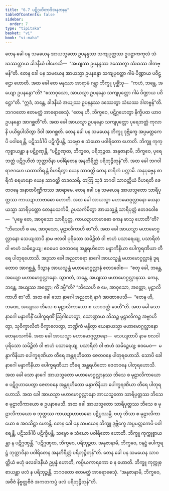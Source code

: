```yaml
---
title: "6.7 ပဋိဂ္ဂဟိတာဒိအနုဇာနန"
tableOfContents: false
sidebar:
  order: 7
type: "tipitaka"
basket: "vi"
book: "vi-maha"
---
```



<DynamicBreadcrumb />

<Division number="277" book="vi-maha" e="ch" v="3" p="307">

<Paragraph number="1260" book="vi-maha">
တေန ခေါ ပန သမယေန အာယသ္မတော ဥပနန္ဒဿ သကျပုတ္တဿ ဥပဋ္ဌာကကုလံ သံဃဿတ္ထာယ ခါဒနီယံ ပါဟေသိ—  “အယျဿ ဥပနန္ဒဿ ဒဿေတွာ သံဃဿ ဒါတဗ္ဗန်”တိ. တေန ခေါ ပန သမယေန အာယသ္မာ ဥပနန္ဒော သကျပုတ္တော ဂါမံ ပိဏ္ဍာယ ပဝိဋ္ဌော ဟောတိ. အထ ခေါ တေ မနုဿာ အာရာမံ ဂန္တွာ ဘိက္ခူ ပုစ္ဆိံသု—  “ကဟံ, ဘန္တေ, အယျော ဥပနန္ဒော”တိ? “ဧသာဝုသော, အာယသ္မာ ဥပနန္ဒော သကျပုတ္တော ဂါမံ ပိဏ္ဍာယ ပဝိဋ္ဌော”တိ. “ဣဒံ, ဘန္တေ, ခါဒနီယံ အယျဿ ဥပနန္ဒဿ ဒဿေတွာ သံဃဿ ဒါတဗ္ဗန်”တိ. ဘဂဝတော ဧတမတ္ထံ အာရောစေသုံ. “တေန ဟိ, ဘိက္ခဝေ, ပဋိဂ္ဂဟေတွာ နိက္ခိပထ ယာဝ ဥပနန္ဒော အာဂစ္ဆတီ”တိ. အထ ခေါ အာယသ္မာ ဥပနန္ဒော သကျပုတ္တော ပုရေဘတ္တံ ကုလာနိ ပယိရုပါသိတွာ ဒိဝါ အာဂစ္ဆတိ. တေန ခေါ ပန သမယေန ဘိက္ခူ ဒုဗ္ဘိက္ခေ အပ္ပမတ္တကေပိ ပဝါရေန္တိ, ပဋိသင်္ခါပိ ပဋိက္ခိပန္တိ, သဗ္ဗော စ သံဃော ပဝါရိတော ဟောတိ. ဘိက္ခူ ကုက္ကုစ္စာယန္တာ န ပဋိဂ္ဂဏှန္တိ. “ပဋိဂ္ဂဏှထ, ဘိက္ခဝေ, ပရိဘုဉ္ဇထ. အနုဇာနာမိ, ဘိက္ခဝေ, ပုရေဘတ္တံ ပဋိဂ္ဂဟိတံ ဘုတ္တာဝိနာ ပဝါရိတေန အနတိရိတ္တံ ပရိဘုဉ္ဇိတုန်”တိ.
</Paragraph>

</Division>
<Division number="278" book="vi-maha" e="ch" v="3" p="308">

<Paragraph number="1261" book="vi-maha">
အထ ခေါ ဘဂဝါ ရာဇဂဟေ ယထာဘိရန္တံ ဝိဟရိတွာ ယေန သာဝတ္ထိ တေန စာရိကံ ပက္ကာမိ. အနုပုဗ္ဗေန စာရိကံ စရမာနော ယေန သာဝတ္ထိ တဒဝသရိ. တတြ သုဒံ ဘဂဝါ သာဝတ္ထိယံ ဝိဟရတိ ဇေတဝနေ အနာထပိဏ္ဍိကဿ အာရာမေ. တေန ခေါ ပန သမယေန အာယသ္မတော သာရိပုတ္တဿ ကာယဍာဟာဗာဓော ဟောတိ. အထ ခေါ အာယသ္မာ မဟာမောဂ္ဂလ္လာနော ယေနာယသ္မာ သာရိပုတ္တော တေနုပသင်္ကမိ, ဥပသင်္ကမိတွာ အာယသ္မန္တံ သာရိပုတ္တံ ဧတဒဝေါစ—  “ပုဗ္ဗေ တေ, အာဝုသော သာရိပုတ္တ, ကာယဍာဟာဗာဓော ကေန ဖာသု ဟောတီ”တိ? “ဘိသေဟိ စ မေ, အာဝုသော, မုဠာလိကာဟိ စာ”တိ. အထ ခေါ အာယသ္မာ မဟာမောဂ္ဂလ္လာနော သေယျထာပိ နာမ ဗလဝါ ပုရိသော သမိဉ္ဇိတံ ဝါ ဗာဟံ ပသာရေယျ, ပသာရိတံ ဝါ ဗာဟံ သမိဉ္ဇေယျ; ဧဝမေဝ ဇေတဝနေ အန္တရဟိတော မန္ဒာကိနိယာ ပေါက္ခရဏိယာ တီရေ ပါတုရဟောသိ. အဒ္ဒသာ ခေါ အညတရော နာဂေါ အာယသ္မန္တံ မဟာမောဂ္ဂလ္လာနံ ဒူရတောဝ အာဂစ္ဆန္တံ, ဒိသွာန အာယသ္မန္တံ မဟာမောဂ္ဂလ္လာနံ ဧတဒဝေါစ—  “ဧတု ခေါ, ဘန္တေ, အယျော မဟာမောဂ္ဂလ္လာနော. သွာဂတံ, ဘန္တေ, အယျဿ မဟာမောဂ္ဂလ္လာနဿ. ကေန, ဘန္တေ, အယျဿ အတ္ထော; ကိံ ဒမ္မီ”တိ? “ဘိသေဟိ စ မေ, အာဝုသော, အတ္ထော, မုဠာလိကာဟိ စာ”တိ.
</Paragraph>

<Paragraph number="1262" book="vi-maha">
အထ ခေါ သော နာဂေါ အညတရံ နာဂံ အာဏာပေသိ—  “တေန ဟိ, ဘဏေ, အယျဿ ဘိသေ စ မုဠာလိကာယော စ ယာဝဒတ္ထံ ဒေဟီ”တိ. အထ ခေါ သော နာဂေါ မန္ဒာကိနိံ ပေါက္ခရဏိံ ဩဂါဟေတွာ, သောဏ္ဍာယ ဘိသဉ္စ မုဠာလိကဉ္စ အဗ္ဗာဟိတွာ, သုဝိက္ခာလိတံ ဝိက္ခာလေတွာ, ဘဏ္ဍိကံ ဗန္ဓိတွာ ယေနာယသ္မာ မဟာမောဂ္ဂလ္လာနော တေနုပသင်္ကမိ. အထ ခေါ အာယသ္မာ မဟာမောဂ္ဂလ္လာနော—  သေယျထာပိ နာမ ဗလဝါ ပုရိသော သမိဉ္ဇိတံ ဝါ ဗာဟံ ပသာရေယျ, ပသာရိတံ ဝါ ဗာဟံ သမိဉ္ဇေယျ; ဧဝမေဝ—  မန္ဒာကိနိယာ ပေါက္ခရဏိယာ တီရေ အန္တရဟိတော ဇေတဝနေ ပါတုရဟောသိ. သောပိ ခေါ နာဂေါ မန္ဒာကိနိယာ ပေါက္ခရဏိယာ တီရေ အန္တရဟိတော ဇေတဝနေ ပါတုရဟောသိ. အထ ခေါ သော နာဂေါ အာယသ္မတော မဟာမောဂ္ဂလ္လာနဿ ဘိသေ စ မုဠာလိကာယော စ ပဋိဂ္ဂဟာပေတွာ ဇေတဝနေ အန္တရဟိတော မန္ဒာကိနိယာ ပေါက္ခရဏိယာ တီရေ ပါတုရဟောသိ. အထ ခေါ အာယသ္မာ မဟာမောဂ္ဂလ္လာနော အာယသ္မတော သာရိပုတ္တဿ ဘိသေ စ မုဠာလိကာယော စ ဥပနာမေသိ. အထ ခေါ အာယသ္မတော သာရိပုတ္တဿ ဘိသေ စ မုဠာလိကာယော စ ဘုတ္တဿ ကာယဍာဟာဗာဓော ပဋိပ္ပဿမ္ဘိ. ဗဟူ ဘိသာ စ မုဠာလိကာယော စ အဝသိဋ္ဌာ ဟောန္တိ. တေန ခေါ ပန သမယေန ဘိက္ခူ ဒုဗ္ဘိက္ခေ အပ္ပမတ္တကေပိ ပဝါရေန္တိ, ပဋိသင်္ခါပိ ပဋိက္ခိပန္တိ, သဗ္ဗော စ သံဃော ပဝါရိတော ဟောတိ. ဘိက္ခူ ကုက္ကုစ္စာယန္တာ န ပဋိဂ္ဂဏှန္တိ. “ပဋိဂ္ဂဏှထ, ဘိက္ခဝေ, ပရိဘုဉ္ဇထ. အနုဇာနာမိ, ဘိက္ခဝေ, ဝနဋ္ဌံ ပေါက္ခရဋ္ဌံ ဘုတ္တာဝိနာ ပဝါရိတေန အနတိရိတ္တံ ပရိဘုဉ္ဇိတုန်”တိ.
</Paragraph>

<Paragraph number="1263" book="vi-maha">
တေန ခေါ ပန သမယေန သာဝတ္ထိယံ ဗဟုံ ဖလခါဒနီယံ ဥပ္ပန္နံ ဟောတိ, ကပ္ပိယကာရကော စ န ဟောတိ. ဘိက္ခူ ကုက္ကုစ္စာယန္တာ ဖလံ န ပရိဘုဉ္ဇန္တိ. ဘဂဝတော ဧတမတ္ထံ အာရောစေသုံ. “အနုဇာနာမိ, ဘိက္ခဝေ, အဗီဇံ နိဗ္ဗတ္တဗီဇံ အကတကပ္ပံ ဖလံ ပရိဘုဉ္ဇိတုန်”တိ.
</Paragraph>
</Division>